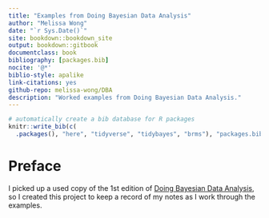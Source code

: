 ```yaml
--- 
title: "Examples from Doing Bayesian Data Analysis"
author: "Melissa Wong"
date: "`r Sys.Date()`"
site: bookdown::bookdown_site
output: bookdown::gitbook
documentclass: book
bibliography: [packages.bib]
nocite: '@*'
biblio-style: apalike
link-citations: yes
github-repo: melissa-wong/DBA
description: "Worked examples from Doing Bayesian Data Analysis."
---
```


```r
# automatically create a bib database for R packages
knitr::write_bib(c(
  .packages(), "here", "tidyverse", "tidybayes", "brms"), "packages.bib")
```

# Preface {-}

I picked up a used copy of the 1st edition of [Doing Bayesian Data Analysis](https://sites.google.com/site/doingbayesiandataanalysis/), so I created this project to keep a record of my notes as I work through the examples.